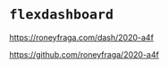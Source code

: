 
# `flexdashboard`

<https://roneyfraga.com/dash/2020-a4f>

<https://github.com/roneyfraga/2020-a4f>

